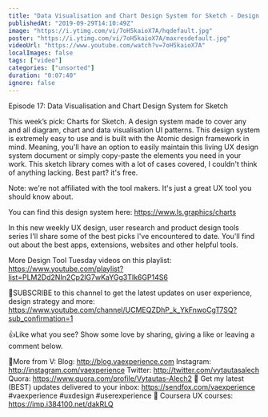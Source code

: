 ```yaml
---
title: "Data Visualisation and Chart Design System for Sketch - Design Tool Tuesday, Ep17"
publishedAt: "2019-09-29T14:10:49Z"
image: "https://i.ytimg.com/vi/7oH5kaioX7A/hqdefault.jpg"
poster: "https://i.ytimg.com/vi/7oH5kaioX7A/maxresdefault.jpg"
videoUrl: "https://www.youtube.com/watch?v=7oH5kaioX7A"
localImages: false
tags: ["video"]
categories: ["unsorted"]
duration: "0:07:40"
ignore: false
---
```

Episode 17: Data Visualisation and Chart Design System for Sketch

This week’s pick: Charts for Sketch. A design system made to cover any and all diagram, chart and data visualisation UI patterns. This design system is extremely easy to use and is built with the Atomic design framework in mind. Meaning, you'll have an option to easily maintain this living UX design system document or simply copy-paste the elements you need in your work. This sketch library comes with a lot of cases covered, I couldn't think of anything lacking. Best part? it's free.

Note: we're not affiliated with the tool makers. It's just a great UX tool you should know about.

You can find this design system here: https://www.ls.graphics/charts

In this new weekly UX design, user research and product design tools series I'll share some of the best picks I've encountered to date. You'll find out about the best apps, extensions, websites and other helpful tools.

More Design Tool Tuesday videos on this playlist: https://www.youtube.com/playlist?list=PLM2Dd2NIn2Cp2lG7wKaYGg3TIk6GP14S6

🙌SUBSCRIBE to this channel to get the latest updates on user experience, design strategy and more:  https://www.youtube.com/channel/UCMEQZDhP_k_YkFnwoCgT7SQ?sub_confirmation=1

👍Like what you see? Show some love by sharing, giving a like or leaving a comment below.

👨More from V:
Blog: http://blog.vaexperience.com
Instagram: http://instagram.com/vaexperience
Twitter: http://twitter.com/vytautasalech
Quora: https://www.quora.com/profile/Vytautas-Alech2 📩 Get my latest (BEST) updates delivered to your inbox: https://sendfox.com/vaexperience
#vaexperience #uxdesign #userexperience 🎒 Coursera UX courses: https://imp.i384100.net/dakRLQ

